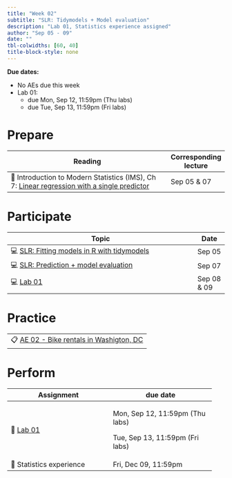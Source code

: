 ```yaml
---
title: "Week 02"
subtitle: "SLR: Tidymodels + Model evaluation"
description: "Lab 01, Statistics experience assigned"
author: "Sep 05 - 09"
date: ""
tbl-colwidths: [60, 40]
title-block-style: none
---
```


::: callout-important
**Due dates:**

-   No AEs due this week
-   Lab 01:
    -   due Mon, Sep 12, 11:59pm (Thu labs)
    -   due Tue, Sep 13, 11:59pm (Fri labs)
:::

# Prepare

+-------------------------------------------------------------------------------------------------------------------------------------------------+-----------------------+
| Reading                                                                                                                                         | Corresponding lecture |
+=================================================================================================================================================+=======================+
| 📖 Introduction to Modern Statistics (IMS), Ch 7: [Linear regression with a single predictor](https://openintro-ims.netlify.app/model-slr.html) | Sep 05 & 07           |
+-------------------------------------------------------------------------------------------------------------------------------------------------+-----------------------+

# Participate

+--------------------------------------------------------------------------------+-------------+
| Topic                                                                          | Date        |
+================================================================================+=============+
| 💻 [SLR: Fitting models in R with tidymodels](../slides/03-slr-tidymodels.qmd) | Sep 05      |
+--------------------------------------------------------------------------------+-------------+
| 💻 [SLR: Prediction + model evaluation](../slides/04-slr-evaluation.qmd)       | Sep 07      |
+--------------------------------------------------------------------------------+-------------+
| 💻 [Lab 01](../slides/lab-01.qmd)                                              | Sep 08 & 09 |
+--------------------------------------------------------------------------------+-------------+

# Practice

+-----------------------------------------------------------------------+
| 📋 [AE 02 - Bike rentals in Washigton, DC](../ae/ae-02-bikeshare.qmd) |
+-----------------------------------------------------------------------+

# Perform

+---------------------------------+---------------------------------+
| Assignment                      | due date                        |
+=================================+=================================+
| 📝 [Lab 01](../labs/lab-01.qmd) | Mon, Sep 12, 11:59pm (Thu labs) |
|                                 |                                 |
|                                 | Tue, Sep 13, 11:59pm (Fri labs) |
+---------------------------------+---------------------------------+
| 📝 Statistics experience        | Fri, Dec 09, 11:59pm            |
+---------------------------------+---------------------------------+
